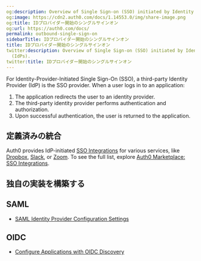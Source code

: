 ```yaml
---
og:description: Overview of Single Sign-on (SSO) initiated by Identity Providers (IdPs).
og:image: https://cdn2.auth0.com/docs/1.14553.0/img/share-image.png
og:title: IDプロバイダー開始のシングルサインオン
og:url: https://auth0.com/docs/
permalink: outbound-single-sign-on
sidebarTitle: IDプロバイダー開始のシングルサインオン
title: IDプロバイダー開始のシングルサインオン
twitter:description: Overview of Single Sign-on (SSO) initiated by Identity Providers
  (IdPs).
twitter:title: IDプロバイダー開始のシングルサインオン
---
```


For Identity-Provider-Initiated <Tooltip tip="Single Sign-On (SSO): Service that, after a user logs into one applicaton, automatically logs that user in to other applications." cta="View Glossary" href="/docs/glossary?term=Single+Sign-On">Single Sign-On</Tooltip> (SSO), a third-party <Tooltip tip="Single Sign-On (SSO): Service that, after a user logs into one applicaton, automatically logs that user in to other applications." cta="View Glossary" href="/docs/glossary?term=Identity+Provider">Identity Provider</Tooltip> (IdP) is the SSO provider. When a user logs in to an application:

1. The application redirects the user to an identity provider.
2. The third-party identity provider performs authentication and authorization.
3. Upon successful authentication, the user is returned to the application.

## 定義済みの統合

Auth0 provides IdP-initiated [SSO Integrations](/docs/customize/integrations/sso-integrations) for various services, like [Dropbox](https://marketplace.auth0.com/integrations/dropbox-sso), [Slack](https://marketplace.auth0.com/integrations/slack-sso), or [Zoom](https://marketplace.auth0.com/integrations/zoom-sso). To see the full list, explore [Auth0 Marketplace: SSO Integrations](https://marketplace.auth0.com/features/sso-integrations).

## 独自の実装を構築する

## SAML

* [SAML Identity Provider Configuration Settings](/docs/authenticate/protocols/saml/saml-identity-provider-configuration-settings)

## OIDC

* [Configure Applications with OIDC Discovery](/docs/get-started/applications/configure-applications-with-oidc-discovery)